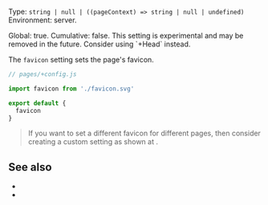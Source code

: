
Type: `string | null | ((pageContext) => string | null | undefined)`  
Environment: server.  
<Link href="/config#global">Global</Link>: true.  
<Link href="/config#cumulative">Cumulative</Link>: false.  

<ProvidedBy noCustomGuide />

<Warning>
  This setting is experimental and may be removed in the future. Consider <Link href="/Head">using `+Head`</Link> instead.
</Warning>

The `favicon` setting sets the page's favicon.

```js
// pages/+config.js

import favicon from './favicon.svg'

export default {
  favicon
}
```

> If you want to set a different favicon for different pages, then consider creating a custom setting as shown at <Link href="/head-tags#custom-settings" />.


## See also

- <Link href="/head-tags" />
- <Link href="/settings#html-shell" doNotInferSectionTitle />
